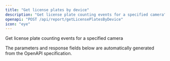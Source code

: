 ```yaml
---
title: "Get license plates by device"
description: "Get license plate counting events for a specified camera"
openapi: "POST /api/report/getLicensePlatesByDevice"
icon: "eye"
---
```


Get license plate counting events for a specified camera

<Note>
The parameters and response fields below are automatically generated from the OpenAPI specification.
</Note>
